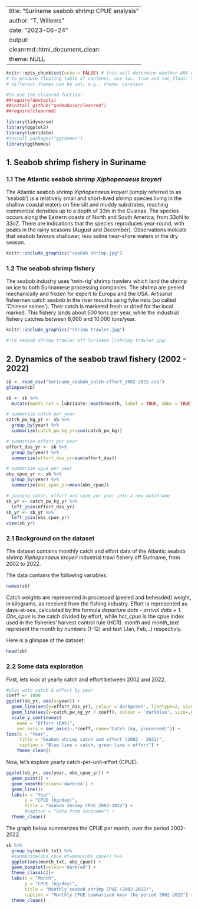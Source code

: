 
---
title: "Suriname seabob shrimp CPUE analysis"
author: "T. Willems"
date: "2023-06-24"
output: 
  cleanrmd::html_document_clean:
    theme: NULL
---

```r
knitr::opts_chunk$set(echo = FALSE) # this will determine whether ANY code chunks #will be displayed in the report or not
# To produce floating table of contents, use toc: true and toc_float: true
# different themes can be set, e.g., theme: cerulean

#to use the cleanrmd fuction:
##require(devtools)
##install_github("gadenbuie/cleanrmd")
##require(cleanrmd)
```

```r
library(tidyverse)
library(ggplot2)
library(lubridate)
#install.packages("ggthemes")
library(ggthemes)
```

## 1. Seabob shrimp fishery in Suriname

### 1.1 The Atlantic seabob shrimp *Xiphopenaeus kroyeri* 
The Atlantic seabob shrimp *Xiphopenaeus kroyeri* (simply referred to as ‘seabob’) is a relatively small and short-lived shrimp species living in the shallow coastal waters on fine silt and muddy substrates, reaching commercial densities up to a depth of 33m in the Guianas. The species occurs along the Eastern coasts of North and South America, from 33oN to 33oZ. There are indications that the species reproduces year-round, with peaks in the rainy seasons (August and December). Observations indicate that seabob favours shallower, less saline near-shore waters in the dry season.

```r
knitr::include_graphics("seabob shrimp.jpg")

```

### 1.2 The seabob shrimp fishery

The seabob industry uses ‘twin-rig’ shrimp trawlers which land the shrimp on ice to both Surinamese processing companies. The shrimp are peeled mechanically and frozen for export to Europa and the USA. Artisanal fishermen catch seabob in the river mouths using fyke nets (so called ‘Chinese seines’). Their catch is marketed fresh or dried for the local marked. This fishery lands about 500 tons per year, while the industrial fishery catches between 8,000 and 10,000 tons/year.

```r
knitr::include_graphics("shrimp trawler.jpg")

#![A seabob shrimp trawler off Suriname.](shrimp trawler.jpg)
```

## 2. Dynamics of the seabob trawl fishery (2002 - 2022)

```r
sb <- read_csv("Suriname_seabob_catch-effort_2002-2022.csv")
glimpse(sb)
```

```r
sb <- sb %>% 
  mutate(month_txt = lubridate::month(month, label = TRUE, abbr = TRUE))
```

```r
# summarize catch per year
catch_pw_kg_yr <- sb %>%  
  group_by(year) %>% 
  summarize(catch_pw_kg_yr=sum(catch_pw_kg))

# summarize effort per year
effort_das_yr <- sb %>%  
  group_by(year) %>% 
  summarize(effort_das_yr=sum(effort_das)) 

# summarize cpue per year
obs_cpue_yr <- sb %>%  
  group_by(year) %>% 
  summarize(obs_cpue_yr=mean(obs_cpue))

# joining catch, effort and cpue per year into a new dataframe
sb_yr <- catch_pw_kg_yr %>% 
  left_join(effort_das_yr)
sb_yr <- sb_yr %>% 
  left_join(obs_cpue_yr) 
view(sb_yr)
```

### 2.1 Background on the dataset

The dataset contains monthly catch and effort data of the Atlantic seabob shrimp *Xiphopenaeus kroyeri* industrial trawl fishery off Suriname, from 2002 to 2022.

The data contains the following variables: 
```r
names(sb)
```
Catch weights are represented in processed (peeled and beheaded) weight, in kilograms, as received from the fishing industry. Effort is represented as days-at-sea, calculated by the formula *departure date - arrival data + 1*. 
*Obs_cpue* is the catch divided by effort, while *hcr_cpue* is the cpue index used in the fisheries' harvest control rule (HCR). *month* and *month_text* represent the month by numbers (1-12) and text (Jan, Feb,..) respectivly. 

Here is a glimpse of the dataset:

```r
head(sb)
```
### 2.2 Some data exploration

First, lets look at yearly catch and effort between 2002 and 2022.

```r
#plot with catch & effort by year
coeff <- 1000
ggplot(sb_yr, aes(x=year)) +
  geom_line(aes(y=effort_das_yr), colour ='darkgreen', linetype=2, size=.8) + 
  geom_line(aes(y=catch_pw_kg_yr / coeff), colour = 'darkblue', size=.8) + 
  scale_y_continuous(
    name = "Effort (DAS)",
    sec.axis = sec_axis(~.*coeff, name="Catch (kg, processed)")) +
labs(x = "Year",
     title = "Seabob shrimp catch and effort (2002 - 2022)",
     caption = "Blue line = catch, green line = effort") +
    theme_clean()
```

Now, let's explore yearly catch-per-unit-effort (CPUE).

```r
ggplot(sb_yr, aes(year, obs_cpue_yr)) +
  geom_point() +
  geom_smooth(colour='darkred') +
  geom_line()+
  labs(x = "Year",
       y = "CPUE (kg/day)",
       title = "Seabob shrimp CPUE 2002-2022") +
       #caption = "Data from Suriname") +
  theme_clean()
```

The graph below summarizes the CPUE per month, over the period 2002-2022.

```r
sb %>%  
  group_by(month_txt) %>% 
  #summarize(obs_cpue_mt=mean(obs_cpue)) %>% 
  ggplot(aes(month_txt, obs_cpue)) +
  geom_boxplot(colour='darkred') +
  theme_classic()+
  labs(x = "Month",
       y = "CPUE (kg/day)",
       title = "Monthly seabob shrimp CPUE (2002-2022)",
       caption = "Monthly CPUE summarized over the period 2002-2022") +
  theme_clean()
```

